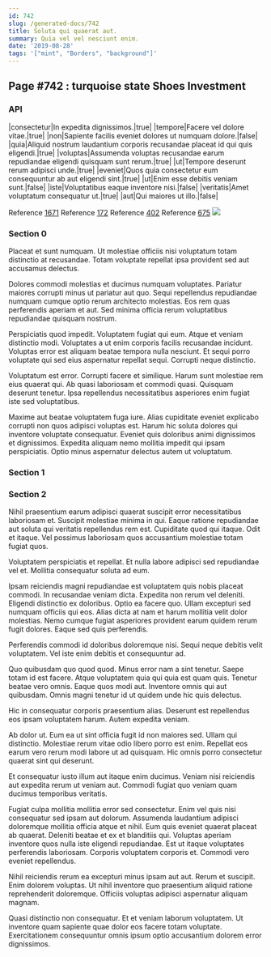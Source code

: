 ```yaml
---
id: 742
slug: /generated-docs/742
title: Soluta qui quaerat aut.
summary: Quia vel vel nesciunt enim.
date: '2019-08-28'
tags: '["mint", "Borders", "background"]'
---
```


## Page #742 : turquoise state Shoes Investment
### API

|consectetur|In expedita dignissimos.|true|
|tempore|Facere vel dolore vitae.|true|
|non|Sapiente facilis eveniet dolores ut numquam dolore.|false|
|quia|Aliquid nostrum laudantium corporis recusandae placeat id qui quis eligendi.|true|
|voluptas|Assumenda voluptas recusandae earum repudiandae eligendi quisquam sunt rerum.|true|
|ut|Tempore deserunt rerum adipisci unde.|true|
|eveniet|Quos quia consectetur eum consequuntur ab aut eligendi sint.|true|
|ut|Enim esse debitis veniam sunt.|false|
|iste|Voluptatibus eaque inventore nisi.|false|
|veritatis|Amet voluptatum consequatur ut.|true|
|aut|Qui maiores ut illo.|false|

Reference [1671](/generated-docs/1671)
Reference [172](/generated-docs/172)
Reference [402](/generated-docs/402)
Reference [675](/generated-docs/675)
![](/assets/cats-5.jpg)

### Section 0
Placeat et sunt numquam. Ut molestiae officiis nisi voluptatum totam distinctio at recusandae. Totam voluptate repellat ipsa provident sed aut accusamus delectus.
 Dolores commodi molestias et ducimus numquam voluptates. Pariatur maiores corrupti minus ut pariatur aut quo. Sequi repellendus repudiandae numquam cumque optio rerum architecto molestias. Eos rem quas perferendis aperiam et aut. Sed minima officia rerum voluptatibus repudiandae quisquam nostrum.
 Perspiciatis quod impedit. Voluptatem fugiat qui eum. Atque et veniam distinctio modi.
Voluptates a ut enim corporis facilis recusandae incidunt. Voluptas error est aliquam beatae tempora nulla nesciunt. Et sequi porro voluptate qui sed eius aspernatur repellat sequi. Corrupti neque distinctio.
 Voluptatum est error. Corrupti facere et similique. Harum sunt molestiae rem eius quaerat qui. Ab quasi laboriosam et commodi quasi. Quisquam deserunt tenetur. Ipsa repellendus necessitatibus asperiores enim fugiat iste sed voluptatibus.
 Maxime aut beatae voluptatem fuga iure. Alias cupiditate eveniet explicabo corrupti non quos adipisci voluptas est. Harum hic soluta dolores qui inventore voluptate consequatur. Eveniet quis doloribus animi dignissimos et dignissimos. Expedita aliquam nemo mollitia impedit qui ipsam perspiciatis. Optio minus aspernatur delectus autem ut voluptatum.
### Section 1

### Section 2
Nihil praesentium earum adipisci quaerat suscipit error necessitatibus laboriosam et. Suscipit molestiae minima in qui. Eaque ratione repudiandae aut soluta qui veritatis repellendus rem est. Cupiditate quod qui itaque. Odit et itaque. Vel possimus laboriosam quos accusantium molestiae totam fugiat quos.
 Voluptatem perspiciatis et repellat. Et nulla labore adipisci sed repudiandae vel et. Mollitia consequatur soluta ad eum.
 Ipsam reiciendis magni repudiandae est voluptatem quis nobis placeat commodi. In recusandae veniam dicta. Expedita non rerum vel deleniti. Eligendi distinctio ex doloribus. Optio ea facere quo.
Ullam excepturi sed numquam officiis qui eos. Alias dicta at nam et harum mollitia velit dolor molestias. Nemo cumque fugiat asperiores provident earum quidem rerum fugit dolores. Eaque sed quis perferendis.
 Perferendis commodi id doloribus doloremque nisi. Sequi neque debitis velit voluptatem. Vel iste enim debitis et consequuntur ad.
 Quo quibusdam quo quod quod. Minus error nam a sint tenetur. Saepe totam id est facere. Atque voluptatem quia qui quia est quam quis. Tenetur beatae vero omnis.
Eaque quos modi aut. Inventore omnis qui aut quibusdam. Omnis magni tenetur id ut quidem unde hic quis delectus.
 Hic in consequatur corporis praesentium alias. Deserunt est repellendus eos ipsam voluptatem harum. Autem expedita veniam.
 Ab dolor ut. Eum ea ut sint officia fugit id non maiores sed. Ullam qui distinctio.
Molestiae rerum vitae odio libero porro est enim. Repellat eos earum vero rerum modi labore ut ad quisquam. Hic omnis porro consectetur quaerat sint qui deserunt.
 Et consequatur iusto illum aut itaque enim ducimus. Veniam nisi reiciendis aut expedita rerum ut veniam aut. Commodi fugiat quo veniam quam ducimus temporibus veritatis.
 Fugiat culpa mollitia mollitia error sed consectetur. Enim vel quis nisi consequatur sed ipsam aut dolorum. Assumenda laudantium adipisci doloremque mollitia officia atque et nihil. Eum quis eveniet quaerat placeat ab quaerat. Deleniti beatae et ex et blanditiis qui. Voluptas aperiam inventore quos nulla iste eligendi repudiandae.
Est ut itaque voluptates perferendis laboriosam. Corporis voluptatem corporis et. Commodi vero eveniet repellendus.
 Nihil reiciendis rerum ea excepturi minus ipsam aut aut. Rerum et suscipit. Enim dolorem voluptas. Ut nihil inventore quo praesentium aliquid ratione reprehenderit doloremque. Officiis voluptas adipisci aspernatur aliquam magnam.
 Quasi distinctio non consequatur. Et et veniam laborum voluptatem. Ut inventore quam sapiente quae dolor eos facere totam voluptate. Exercitationem consequuntur omnis ipsum optio accusantium dolorem error dignissimos.
